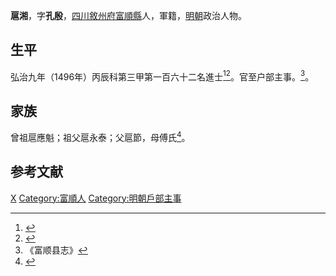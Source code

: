 {{明清人物信息框
| 姓名 = 扈湘
| 原名 =
| 圖片名稱= 
| 圖片大小 =
| 圖片說明 = 
| 最高職務 = 戶部主事
| 國家 = 大明 
| 爵位 =
| 籍貫 = [[四川|四川]][[敘州府|敘州府]][[富順縣|富順縣]]
| 族裔 = 
| 字號 = 字孔殷
| 諡號 =
| 出生日期 = 七月初十日
| 出生地點 =
| 逝世日期 = 卒年不详
| 逝世地點 =
| 墓葬 =
| 配偶 = 涂氏
| 親屬 = 
| 出身 =
* 四川鄉試第六十一名
* 弘治九年丙辰科同進士出身
| 經歷 =
| 著作 =  
}}
'''扈湘'''{{BD|1462年||？年||}}，字'''孔殷'''，[[四川|四川]][[敘州府|敘州府]][[富順縣|富順縣]]人，軍籍，[[明朝|明朝]]政治人物。

== 生平 ==
弘治九年（1496年）丙辰科第三甲第一百六十二名進士<ref>{{Cite book|title=《[[皇明贡举考|皇明贡举考]]》卷五|last=（明）[[张朝瑞|张朝瑞]]|first=|publisher=《续修四库全书》史部第828册|year=|isbn=|location=|pages=}}</ref><ref>{{Cite book|title=贡举志五种 上|last=鲁小俊，江俊伟著|first=|publisher=武汉：武汉大学出版社|year=2009|isbn=978-7-307-07043-1|location=|pages=}}</ref>。官至户部主事。<ref>《富顺县志》</ref>。

== 家族 ==
曾祖扈應魁；祖父扈永泰；父扈節，母傅氏<ref>{{Cite book|title=天一阁藏明代科举录选刊 登科录 点校本|last=龚延明主编|first=|publisher=宁波出版社|year=2016|isbn=978-7-5526-2320-8|location=宁波|pages=|quote=《明代登科錄彙編》之《弘治九年進士登科錄》}}</ref>。

==参考文献==
{{reflist}}

{{弘治九年丙辰科殿試金榜}}

{{Authority control}}

{{DEFAULTSORT:Hu扈}}
[[Category:扈姓|X]]
[[Category:富順人|Category:富順人]]
[[Category:明朝戶部主事|Category:明朝戶部主事]]